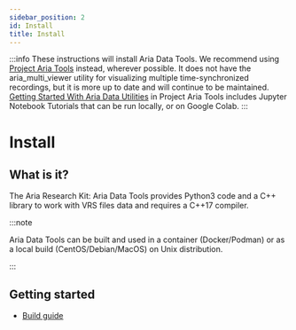```yaml
---
sidebar_position: 2
id: Install
title: Install
---
```

:::info
These instructions will install Aria Data Tools. We recommend using [Project Aria Tools](https://facebookresearch.github.io/projectaria_tools/docs/intro) instead, wherever possible. It does not have the aria_multi_viewer utility for visualizing multiple time-synchronized recordings, but it is more up to date and will continue to be maintained. [Getting Started With Aria Data Utilities](https://facebookresearch.github.io/projectaria_tools/docs/data_utilities/getting_started) in Project Aria Tools includes Jupyter Notebook Tutorials that can be run locally, or on Google Colab.
:::

# Install

## What is it?

The Aria Research Kit: Aria Data Tools provides Python3 code and a C++ library to work with VRS files data and requires a C++17 compiler.

:::note

Aria Data Tools can be built and used in a container (Docker/Podman) or as a local build (CentOS/Debian/MacOS) on Unix distribution.

:::

## Getting started

* [Build guide](https://github.com/facebookresearch/Aria_data_tools/blob/main/BUILD.md)
